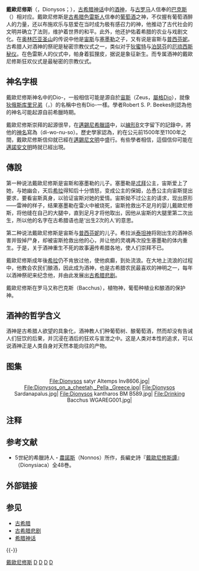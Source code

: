 {{noteTA
|G1=希臘神話
|T = zh-hans:狄俄倪索斯; zh-tw:戴歐尼修斯;
|1 = zh-hans:狄俄倪索斯; zh-tw:戴歐尼修斯;
|2 = zh-cn:赫拉; zh-hk:赫拉; zh-tw:希拉;
|3 = zh-hans:巴克科斯; zh-tw:巴克斯;
}}

{{Infobox deity|type=Greek
|image = Dionysos Louvre Ma87 n2.jpg
|caption = [[古罗马|古罗马]]时期的狄俄倪索斯雕像{{NoteTag|Another variant, from the Spanish royal colledtion, is at the [[Museo_del_Prado|Museo del Prado]], Madrid: [[:File:Dioniso_del_tipo_Madrid-Varese_(M._Prado)_01.jpg|illustration]].}}
|name = 戴歐尼修斯
|god_of = 葡萄藤、酒、植物、生育之神<br>节日仪式狂欢、宗教狂热之神
|abode = [[奥林匹斯山|奥林匹斯山]]
|symbol = {{le|酒神杖|Thyrsus}}、葡萄藤、公牛、黑豹<br>常春藤、山羊、面具、酒杯
|consort = [[阿里阿德涅|阿里阿德涅]]
|father = [[宙斯|宙斯]]<br>或 [[阿蒙|阿蒙]](埃及)
|mother = [[塞墨勒|塞墨勒]]<br>或 [[得墨忒耳|得墨忒耳]]<br>或 [[珀耳塞福涅|珀耳塞福涅]](俄耳甫斯派)<br>或 [[阿玛尔忒娅|阿玛尔忒娅]](埃及)
|roman_equivalent = [[巴克科斯|巴克斯]]、[[利柏尔|利柏尔]]
|affiliation=[[奥林匹斯神|奥林匹斯神]]|member_of=[[奥林匹斯十二神|奥林匹斯十二神]]|festivals=[[酒神节_(古希腊)|希腊酒神节]]、[[酒神节_(古罗马)|罗马酒神节]]}}

'''戴歐尼修斯'''（{{lang-grc|Διόνυσος}}，Dionysos；{{lang-en|Dionysus}}），[[古希腊神话|古希腊神话]]中的[[酒神|酒神]]，与[[古罗马|古罗马]]人信奉的[[巴克科斯|巴克斯]]（{{lang-la|Bacchus}}）相对应。戴歐尼修斯是[[古希腊|古希腊]][[色雷斯|色雷斯人]]信奉的[[葡萄酒|葡萄酒]]之神，不仅握有葡萄酒醉人的力量，还以布施欢乐与慈爱在当时成为极有感召力的神，他推动了古代社会的文明并确立了法则，维护着世界的和平。此外，他还护佑着希腊的农业与戏剧文化。在[[奥林匹斯山|奥林匹亚圣山]]的传说中他是[[宙斯|宙斯]]与[[塞墨勒|塞墨勒]]之子，又有说是宙斯与[[珀耳塞福涅|普西芬妮]]。古希腊人对酒神的祭祀是秘密宗教仪式之一，类似对于[[得墨忒耳|狄蜜特]]与[[珀耳塞福涅|泊瑟芬]]的[[厄琉西斯秘仪|厄琉西斯秘仪]]。在色雷斯人的仪式中，帕身着狐狸皮，据说是象征新生。而专属酒神的戴歐尼修斯狂欢仪式是最秘密的宗教仪式。

==神名字根==
戴歐尼修斯神名中的Dio-，一般相信可能是源自於[[宙斯|宙斯]]（Zeus，[[屬格|屬格]]Dio），就像[[卡斯托耳和波鲁克斯|狄俄斯库里兄弟]]（{{lang-grc|Διόσκουροι}}，{{lang-la|Dioscūrī}}）的名稱中也有Dio-一樣。學者Robert S. P. Beekes則認為他的神名可能起源自前希臘時期。

戴歐尼修斯崇拜的起源很早，在[[邁錫尼希臘語|邁錫尼希臘語]]中，以[[线形文字B|線形B]]文字留下的記錄中，將他的[[神名|神名]]寫為{{lang|gmy|𐀇𐀺𐀝𐀰}}（di-wo-nu-so）。歷史學家認為，約在公元前1500年至1100年之間，戴歐尼修斯信仰就已經在[[邁錫尼文明|邁錫尼文明]]中盛行。有些學者相信，這個信仰可能在[[邁諾安文明|邁諾安文明]]時就已經出現。

== 傳說 ==
第一种说法戴歐尼修斯是宙斯和塞墨勒的儿子。塞墨勒是[[忒拜|忒拜]]公主，宙斯爱上了她，与她幽会，天后[[赫拉|希拉]]得知后十分憤怒，变成公主的保姆，怂恿公主向宙斯提出要求，要看宙斯真身，以验证宙斯对她的爱情。宙斯拗不过公主的请求，现出原形——雷神的样子，结果塞墨勒在雷火中被烧死，宙斯抢救出不足月的婴儿戴歐尼修斯，将他缝在自己的大腿中，直到足月才将他取出，因他从宙斯的大腿里第二次出生，所以他的名字在古希腊语也是‘出生2次的人’的意思。

第二种说法戴歐尼修斯是宙斯与[[珀耳塞福涅|普西芬妮]]的儿子。希拉派[[泰坦|泰坦神]]将刚出生的酒神杀害并毁掉尸身，却被宙斯抢救出他的心，并让他的灵魂再次投生塞墨勒的体内重生。于是，关于酒神重生不死的故事遍传希腊各地，使人们崇拜不已。

戴歐尼修斯成年後[[赫拉|希拉]]仍不肯放过他，使他疯癫，到处流浪。在大地上流浪的过程中，他教会农民们酿酒，因此成为酒神，也是古希腊农民最喜欢的神明之一，每年以酒神祭祀来纪念他，并由此发展出[[古希腊悲剧|古希腊悲剧]]。

戴歐尼修斯在罗马又称巴克斯（Bacchus），植物神，葡萄种植业和酿酒的保护神。

==酒神的哲学含义==
酒神是古希腊人欲望的具象化，酒神教人们种葡萄树、酿葡萄酒，然而却没有告诫人们狂饮的后果，并沉浸在酒后的狂欢与宣泄之中。这是人类对本性的追求，可以说酒神正是人类自身对天然本能向往的产物。

== 图集 ==
<center><gallery>
File:Dionysos satyr Altemps Inv8606.jpg|
File:Dionysos_on_a_cheetah,_Pella,_Greece.jpg|
File:Dionysos Sardanapalus.jpg|
File:Dionysos kantharos BM B589.jpg|
File:Drinking Bacchus WGAREG001.jpg|
</gallery></center>

== 注释 ==
{{NoteFoot}}

== 参考文献 ==
*5世紀的希臘詩人・[[農諾斯|農諾斯]]（Nonnos）所作，長編史詩『[[戴歐尼修斯譚|戴歐尼修斯譚]]』（Dionysiaca）全48巻。
{{Reflist}}

== 外部链接 ==
{{Commons|Dionysus}}

== 参见 ==
{{Portal box|希腊|神话}}
* [[古希腊|古希腊]]
* [[古希腊悲剧|古希腊悲剧]]
* [[希腊神话|希腊神话]]

{{-}}
{{克托尼俄斯}}
{{奥林波斯神}}

{{Authority control}}
[[Category:戴歐尼修斯|]]
[[Category:希臘神祇|D]]
[[Category:克托尼俄斯|D]]
[[Category:酒神|D]]
[[Category:自然神|D]]